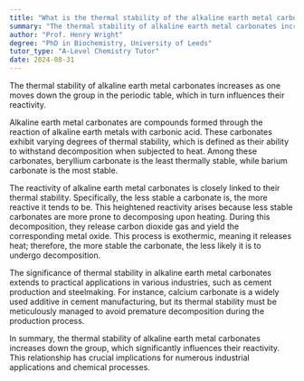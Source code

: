 ```yaml
---
title: "What is the thermal stability of the alkaline earth metal carbonates and how does it relate to reactivity?"
summary: "The thermal stability of alkaline earth metal carbonates increases down the group, affecting reactivity."
author: "Prof. Henry Wright"
degree: "PhD in Biochemistry, University of Leeds"
tutor_type: "A-Level Chemistry Tutor"
date: 2024-08-31
---
```


The thermal stability of alkaline earth metal carbonates increases as one moves down the group in the periodic table, which in turn influences their reactivity.

Alkaline earth metal carbonates are compounds formed through the reaction of alkaline earth metals with carbonic acid. These carbonates exhibit varying degrees of thermal stability, which is defined as their ability to withstand decomposition when subjected to heat. Among these carbonates, beryllium carbonate is the least thermally stable, while barium carbonate is the most stable.

The reactivity of alkaline earth metal carbonates is closely linked to their thermal stability. Specifically, the less stable a carbonate is, the more reactive it tends to be. This heightened reactivity arises because less stable carbonates are more prone to decomposing upon heating. During this decomposition, they release carbon dioxide gas and yield the corresponding metal oxide. This process is exothermic, meaning it releases heat; therefore, the more stable the carbonate, the less likely it is to undergo decomposition.

The significance of thermal stability in alkaline earth metal carbonates extends to practical applications in various industries, such as cement production and steelmaking. For instance, calcium carbonate is a widely used additive in cement manufacturing, but its thermal stability must be meticulously managed to avoid premature decomposition during the production process.

In summary, the thermal stability of alkaline earth metal carbonates increases down the group, which significantly influences their reactivity. This relationship has crucial implications for numerous industrial applications and chemical processes.
    